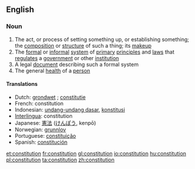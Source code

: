 ==English==

===Noun===
{{wikipedia}}
{{en-noun-reg}}

#The act, or process of setting something up, or establishing something; the [[composition]] or [[structure]] of such a thing; its [[makeup]]
#The [[formal]] or [[informal]] [[system]] of [[primary]] [[principle]]s and [[law]]s that [[regulate]]s a [[government]] or other [[institution]]
#A legal [[document]] describing such a formal system
#The general [[health]] of a [[person]]

====Translations====
*Dutch: [[grondwet]] {{m}}; [[constitutie]] {{f}}
*French: constitution {{f}}
*Indonesian: [[undang-undang dasar]], [[konstitusi]]
*[[Interlingua]]: constitution
*Japanese: [[憲法]] ([[けんぽう]], kenpō)
*Norwegian: [[grunnlov]] {{m}}
*Portuguese: [[constituição]] {{f}}
*Spanish: [[constitución]] {{f}}

[[et:constitution]]
[[fr:constitution]]
[[gl:constitution]]
[[io:constitution]]
[[hu:constitution]]
[[pl:constitution]]
[[ta:constitution]]
[[zh:constitution]]